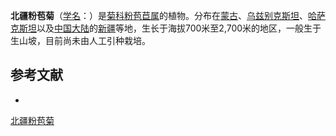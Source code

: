 {{Speciesbox
| name = 北疆粉苞菊
| status = 
| status_system = 
| image = 
| genus = Chondrilla
| species = lejosperma
| authority = Kar. et Kir.
}}

'''北疆粉苞菊'''（[[学名|学名]]：{{lang|la|''Chondrilla lejosperma''}}）是[[菊科|菊科]][[粉苞苣属|粉苞苣属]]的植物。分布在[[蒙古|蒙古]]、[[乌兹别克斯坦|乌兹别克斯坦]]、[[哈萨克斯坦|哈萨克斯坦]]以及[[中国大陆|中国大陆]]的[[新疆|新疆]]等地，生长于海拔700米至2,700米的地区，一般生于生山坡，目前尚未由人工引种栽培。

== 参考文献 ==
<div class="references-small">
* {{cite web| url =http://www.bioinfo.cn/db05/KmzwSpecies.php?action=view&id=4013| title =北疆粉苞菊| work =《中国高等植物数据库全库》| publisher =中国科学院微生物研究所| author =昆明植物研究所| accessdate =2009-02-25| deadurl =yes| archiveurl =https://web.archive.org/web/20160305060126/http://www.bioinfo.cn/db05/KmzwSpecies.php?action=view&id=4013| archivedate =2016-03-05}}
</div>
{{Taxonbar|from=Q10903785}}

[[Category:粉苞苣属|北疆粉苞菊]]


{{植物小作品}}